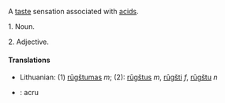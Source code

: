 A [[taste]] sensation associated with [[acid]]s.

1. Noun.

2. Adjective.


====Translations====
*Lithuanian: (1) [[rūgštumas]] ''m''; (2): [[rūgštus]] ''m'', [[rūgšti]] ''f'', [[rūgštu]] ''n''
*{{ro}}: acru